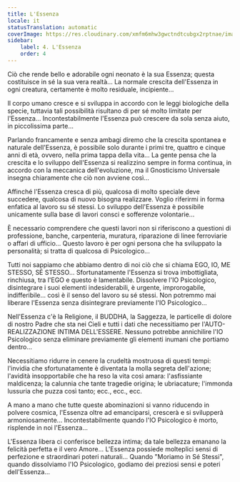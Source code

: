 ```yaml
---
title: L'Essenza
locale: it
statusTranslation: automatic
coverImage: https://res.cloudinary.com/xmfm6mhw3gwctndtcubgx2rptnae/image/upload/v1740468922/small_cover_tratado_de_psicologia_revolucionaria_a4c0dca4e0.webp
sidebar:
    label: 4. L'Essenza
    order: 4
---
```

Ciò che rende bello e adorabile ogni neonato è la sua Essenza; questa costituisce in sé la sua vera realtà... La normale crescita dell'Essenza in ogni creatura, certamente è molto residuale, incipiente...

Il corpo umano cresce e si sviluppa in accordo con le leggi biologiche della specie, tuttavia tali possibilità risultano di per sé molto limitate per l'Essenza... Incontestabilmente l'Essenza può crescere da sola senza aiuto, in piccolissima parte...

Parlando francamente e senza ambagi diremo che la crescita spontanea e naturale dell'Essenza, è possibile solo durante i primi tre, quattro e cinque anni di età, ovvero, nella prima tappa della vita... La gente pensa che la crescita e lo sviluppo dell'Essenza si realizzino sempre in forma continua, in accordo con la meccanica dell'evoluzione, ma il Gnosticismo Universale insegna chiaramente che ciò non avviene così...

Affinché l'Essenza cresca di più, qualcosa di molto speciale deve succedere, qualcosa di nuovo bisogna realizzare. Voglio riferirmi in forma enfatica al lavoro su sé stessi. Lo sviluppo dell'Essenza è possibile unicamente sulla base di lavori consci e sofferenze volontarie...

È necessario comprendere che questi lavori non si riferiscono a questioni di professione, banche, carpenteria, muratura, riparazione di linee ferroviarie o affari di ufficio... Questo lavoro è per ogni persona che ha sviluppato la personalità; si tratta di qualcosa di Psicologico...

Tutti noi sappiamo che abbiamo dentro di noi ciò che si chiama EGO, IO, ME STESSO, SÉ STESSO... Sfortunatamente l'Essenza si trova imbottigliata, rinchiusa, tra l'EGO e questo è lamentabile. Dissolvere l'IO Psicologico, disintegrare i suoi elementi indesiderabili, è urgente, improrogabile, indifferibile... così è il senso del lavoro su sé stessi. Non potremmo mai liberare l'Essenza senza disintegrare previamente l'IO Psicologico...

Nell'Essenza c'è la Religione, il BUDDHA, la Saggezza, le particelle di dolore di nostro Padre che sta nei Cieli e tutti i dati che necessitiamo per l'AUTO-REALIZZAZIONE INTIMA DELL'ESSERE. Nessuno potrebbe annichilire l'IO Psicologico senza eliminare previamente gli elementi inumani che portiamo dentro...

Necessitiamo ridurre in cenere la crudeltà mostruosa di questi tempi: l'invidia che sfortunatamente è diventata la molla segreta dell'azione; l'avidità insopportabile che ha reso la vita così amara: l'asfissiante maldicenza; la calunnia che tante tragedie origina; le ubriacature; l'immonda lussuria che puzza così tanto; ecc., ecc., ecc.

A mano a mano che tutte queste abominazioni si vanno riducendo in polvere cosmica, l'Essenza oltre ad emanciparsi, crescerà e si svilupperà armoniosamente... Incontestabilmente quando l'IO Psicologico è morto, risplende in noi l'Essenza...

L'Essenza libera ci conferisce bellezza intima; da tale bellezza emanano la felicità perfetta e il vero Amore... L'Essenza possiede molteplici sensi di perfezione e straordinari poteri naturali... Quando "Moriamo in Sé Stessi", quando dissolviamo l'IO Psicologico, godiamo dei preziosi sensi e poteri dell'Essenza...

